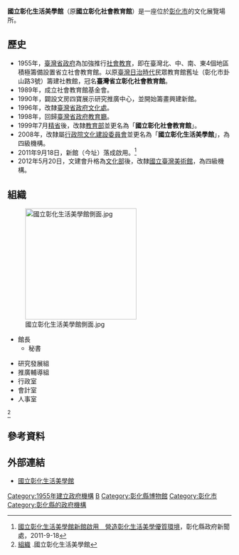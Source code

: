 {{中華民國政府部門基礎資訊
|部門名稱       = 國立彰化生活美學館
|外文名稱       = National Changhua Living Arts Center
|外文語言       = 英語
|部門標誌       = ROC National Living Arts Centers Seal.svg
|代表圖像       = 國立彰化生活美學館正面.jpg
|代表圖像名稱   = 彰美館正門處
|首長職銜       = 館長
|首長姓名       = 尹彙武
|秘書長職銜     = 秘書
|秘書長姓名     = 
|任命者姓名     = [[中華民國文化部|文化部]]部長
|官員任期       = 無任期保障
|機關類型       = [[中華民國中央行政機關|中央四級行政機構]]
|所屬部門       = [[國立台灣美術館|國立台灣美術館]]
|員額           = 
|年度預算額     = 
|授權法源       = 文化部組織法<ref>[https://law.moj.gov.tw/LawClass/LawAll.aspx?pcode=H0000103 文化部組織法].全國法規資料庫</ref><br>國立臺灣美術館組織法<ref>[https://law.moj.gov.tw/LawClass/LawAll.aspx?pcode=H0000109 國立臺灣美術館組織法].全國法規資料庫</ref>
|成立日期       = 1955年
|前身機關       = 國立彰化社會教育館
|解散日期       = 
|後繼機關       = 
|內部單位       = 2組、3室
|附屬機關       = 
|任務編組       = 
|地址           = 50074[[彰化縣|彰化縣]][[彰化市|彰化市]]卦山路18號
|電話           = +886 4 722-2729 
|網站           = [http://www.chcsec.gov.tw/ www.chcsec.gov.tw]
|備註           = 
}}
'''國立彰化生活美學館'''（原'''國立彰化社會教育館'''）是一座位於[[彰化市|彰化市]]的文化展覽場所。

== 歷史 ==
*1955年，[[臺灣省政府|臺灣省政府]]為加強推行[[社會教育|社會教育]]，即在臺灣北、中、南、東4個地區積極籌備設置省立社會教育館。以原[[臺灣日治時代|臺灣日治時代]]民眾教育館舊址（彰化市卦山路3號）籌建社教館，冠名'''臺灣省立彰化社會教育館'''。
*1989年，成立社會教育館基金會。
*1990年，闢設文房四寶展示研究推廣中心，並開始籌畫興建新館。
*1996年，改隸[[臺灣省政府文化處|臺灣省政府文化處]]。
*1998年，回歸[[臺灣省政府教育廳|臺灣省政府教育廳]]。
*1999年7月[[精省|精省]]後，改隸[[中華民國教育部|教育部]]並更名為「'''國立彰化社會教育館'''」。
*2008年，改隸屬[[行政院文化建設委員會|行政院文化建設委員會]]並更名為「'''國立彰化生活美學館'''」，為四級機構。
*2011年9月18日，新館（今址）落成啟用。<ref>[https://information.chcg.gov.tw/03bulletin/bulletin02_con.asp?bull_id=104539 國立彰化生活美學館新館啟用　營造彰化生活美學優質環境]，彰化縣政府新聞處，2011-9-18</ref>
*2012年5月20日，文建會升格為[[中華民國文化部|文化部]]後，改隸[[國立臺灣美術館|國立臺灣美術館]]，為四級機構。

== 組織 ==
[[File:國立彰化生活美學館側面.jpg|250px]]
*館長
**秘書

*研究發展組
*推廣輔導組
*行政室
*會計室
*人事室
<ref>[https://www.chcsec.gov.tw/Archive?uid=281 組織] {{Wayback|url=https://www.chcsec.gov.tw/Archive?uid=281 |date=20200918233305 }}.國立彰化生活美學館</ref>

==參考資料==
{{reflist}}

== 外部連結 ==
{{commons category|National Changhua Living Art Center}}
*{{zh-tw}}[http://www.chcsec.gov.tw/home  國立彰化生活美學館]{{Wayback|url=http://www.chcsec.gov.tw/home |date=20210105061044 }}

{{中華民國文化部所屬展場館}}

[[Category:1955年建立政府機構|Category:1955年建立政府機構]]
[[Category:國立台灣美術館|B]]
[[Category:彰化縣博物館|Category:彰化縣博物館]]
[[Category:彰化市|Category:彰化市]]
[[Category:彰化縣的政府機構|Category:彰化縣的政府機構]]